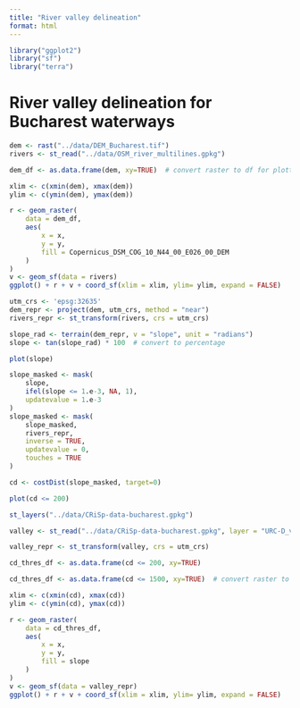 ```yaml
---
title: "River valley delineation"
format: html
---
```


```r
library("ggplot2")
library("sf")
library("terra")
```

# River valley delineation for Bucharest waterways


```r
dem <- rast("../data/DEM_Bucharest.tif")
rivers <- st_read("../data/OSM_river_multilines.gpkg")
```


```r
dem_df <- as.data.frame(dem, xy=TRUE)  # convert raster to df for plotting

xlim <- c(xmin(dem), xmax(dem))
ylim <- c(ymin(dem), ymax(dem))

r <- geom_raster(
    data = dem_df,
    aes(
        x = x,
        y = y,
        fill = Copernicus_DSM_COG_10_N44_00_E026_00_DEM
    )
)
v <- geom_sf(data = rivers)
ggplot() + r + v + coord_sf(xlim = xlim, ylim= ylim, expand = FALSE)
```


```r
utm_crs <- 'epsg:32635'
dem_repr <- project(dem, utm_crs, method = "near")
rivers_repr <- st_transform(rivers, crs = utm_crs)
```


```r
slope_rad <- terrain(dem_repr, v = "slope", unit = "radians")
slope <- tan(slope_rad) * 100  # convert to percentage
```


```r
plot(slope)
```


```r
slope_masked <- mask(
    slope,
    ifel(slope <= 1.e-3, NA, 1),
    updatevalue = 1.e-3
)
slope_masked <- mask(
    slope_masked,
    rivers_repr,
    inverse = TRUE,
    updatevalue = 0,
    touches = TRUE
)
```


```r
cd <- costDist(slope_masked, target=0)
```


```r
plot(cd <= 200)
```


```r
st_layers("../data/CRiSp-data-bucharest.gpkg")
```


```r
valley <- st_read("../data/CRiSp-data-bucharest.gpkg", layer = "URC-D_valleyedge_mod")
```


```r
valley_repr <- st_transform(valley, crs = utm_crs)
```


```r
cd_thres_df <- as.data.frame(cd <= 200, xy=TRUE)
```


```r
cd_thres_df <- as.data.frame(cd <= 1500, xy=TRUE)  # convert raster to df for plotting

xlim <- c(xmin(cd), xmax(cd))
ylim <- c(ymin(cd), ymax(cd))

r <- geom_raster(
    data = cd_thres_df,
    aes(
        x = x,
        y = y,
        fill = slope
    )
)
v <- geom_sf(data = valley_repr)
ggplot() + r + v + coord_sf(xlim = xlim, ylim= ylim, expand = FALSE)
```


```r

```
